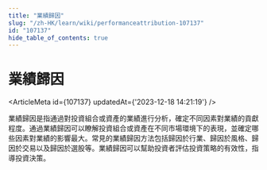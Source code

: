 ```yaml
---
title: "業績歸因"
slug: "/zh-HK/learn/wiki/performanceattribution-107137"
id: "107137"
hide_table_of_contents: true
---
```



# 業績歸因

<ArticleMeta id={107137} updatedAt={'2023-12-18 14:21:19'} />
<div className='border-solid border-b border-t-0 my-4 border-[var(--ifm-color-gray-300)]' />

業績歸因是指通過對投資組合或資產的業績進行分析，確定不同因素對業績的貢獻程度。通過業績歸因可以瞭解投資組合或資產在不同市場環境下的表現，並確定哪些因素對業績的影響最大。常見的業績歸因方法包括歸因於行業、歸因於風格、歸因於交易以及歸因於選股等。業績歸因可以幫助投資者評估投資策略的有效性，指導投資決策。
